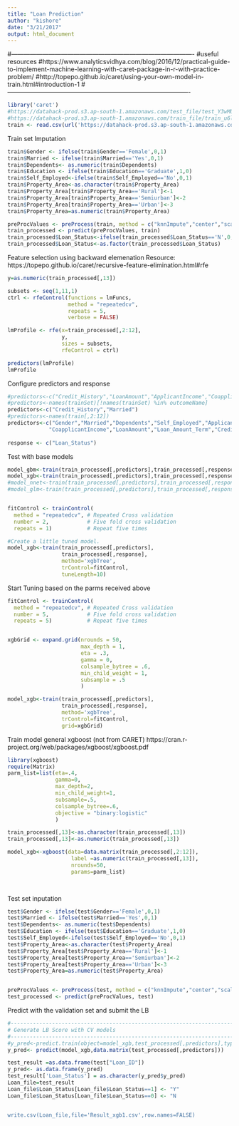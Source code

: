 ```yaml
---
title: "Loan Prediction"
author: "kishore"
date: "3/21/2017"
output: html_document
---
```


#----------------------------------------------------------------------------------------
#useful resources 
#https://www.analyticsvidhya.com/blog/2016/12/practical-guide-to-implement-machine-learning-with-caret-package-in-r-with-practice-problem/
#http://topepo.github.io/caret/using-your-own-model-in-train.html#introduction-1
#----------------------------------------------------------------------------------------


```r
library('caret')
#https://datahack-prod.s3.ap-south-1.amazonaws.com/test_file/test_Y3wMUE5_7gLdaTN.csv
#https://datahack-prod.s3.ap-south-1.amazonaws.com/train_file/train_u6lujuX_CVtuZ9i.csv
train <- read.csv(url('https://datahack-prod.s3.ap-south-1.amazonaws.com/train_file/train_u6lujuX_CVtuZ9i.csv'))
```


Train set Imputation
```r
train$Gender <- ifelse(train$Gender=='Female',0,1)
train$Married <- ifelse(train$Married=='Yes',0,1)
train$Dependents<- as.numeric(train$Dependents)
train$Education <- ifelse(train$Education=='Graduate',1,0)
train$Self_Employed<-ifelse(train$Self_Employed=='No',0,1)
train$Property_Area<-as.character(train$Property_Area)
train$Property_Area[train$Property_Area=='Rural']<-1
train$Property_Area[train$Property_Area=='Semiurban']<-2
train$Property_Area[train$Property_Area=='Urban']<-3
train$Property_Area=as.numeric(train$Property_Area)

preProcValues <- preProcess(train, method = c("knnImpute","center","scale"))
train_processed <- predict(preProcValues, train)
train_processed$Loan_Status<-ifelse(train_processed$Loan_Status=='N',0,1)
train_processed$Loan_Status<-as.factor(train_processed$Loan_Status)
```



Feature selection using backward elemenation
Resource:
https://topepo.github.io/caret/recursive-feature-elimination.html#rfe
```r
y=as.numeric(train_processed[,13])

subsets <- seq(1,11,1)
ctrl <- rfeControl(functions = lmFuncs,
                   method = "repeatedcv",
                   repeats = 5,
                   verbose = FALSE)

lmProfile <- rfe(x=train_processed[,2:12],
                 y,
                 sizes = subsets,
                 rfeControl = ctrl)

predictors(lmProfile)
lmProfile

```

Configure predictors and response
```r
#predictors<-c("Credit_History","LoanAmount","ApplicantIncome","CoapplicantIncome")
#predictors<-names(trainSet)[!names(trainSet) %in% outcomeName]
predictors<-c("Credit_History","Married")
#predictors<-names(train[,2:12])
predictors<-c("Gender","Married","Dependents","Self_Employed","ApplicantIncome",
             "CoapplicantIncome","LoanAmount","Loan_Amount_Term","Credit_History","Property_Area")    
             
response <- c("Loan_Status")
```

Test with base models
```r
model_gbm<-train(train_processed[,predictors],train_processed[,response],method='gbm')
model_xgb<-train(train_processed[,predictors],train_processed[,response],method='xgbTree')
#model_nnet<-train(train_processed[,predictors],train_processed[,response],method='nnet')
#model_glm<-train(train_processed[,predictors],train_processed[,response],method='glm')


fitControl <- trainControl(
  method = "repeatedcv", # Repeated Cross validation   
  number = 2,            # Five fold cross validation
  repeats = 1)           # Repeat five times

#Create a little tuned model.
model_xgb<-train(train_processed[,predictors],
                 train_processed[,response],
                 method='xgbTree',
                 trControl=fitControl,
                 tuneLength=10)

```


Start Tuning based on the parms received above
```r
fitControl <- trainControl(
  method = "repeatedcv", # Repeated Cross validation   
  number = 5,            # Five fold cross validation
  repeats = 5)           # Repeat five times


xgbGrid <- expand.grid(nrounds = 50,
                       max_depth = 1,
                       eta = .3,
                       gamma = 0,
                       colsample_bytree = .6,
                       min_child_weight = 1,
                       subsample = .5
                       )

model_xgb<-train(train_processed[,predictors],
                 train_processed[,response],
                 method='xgbTree',
                 trControl=fitControl,
                 grid=xgbGrid)

```


Train model general xgboost (not from CARET)
https://cran.r-project.org/web/packages/xgboost/xgboost.pdf
```r
library(xgboost)
require(Matrix)
parm_list=list(eta=.4,
               gamma=0,
               max_depth=2,
               min_child_weight=1,
               subsample=.5,
               colsample_bytree=.6,
               objective = "binary:logistic"
               )   

train_processed[,13]<-as.character(train_processed[,13])
train_processed[,13]<-as.numeric(train_processed[,13])

model_xgb<-xgboost(data=data.matrix(train_processed[,2:12]),
                    label =as.numeric(train_processed[,13]),
                    nrounds=50,
                    params=parm_list)

                 
```





Test set inputation
```r
test$Gender <- ifelse(test$Gender=='Female',0,1)
test$Married <- ifelse(test$Married=='Yes',0,1)
test$Dependents<- as.numeric(test$Dependents)
test$Education <- ifelse(test$Education=='Graduate',1,0)
test$Self_Employed<-ifelse(test$Self_Employed=='No',0,1)
test$Property_Area<-as.character(test$Property_Area)
test$Property_Area[test$Property_Area=='Rural']<-1
test$Property_Area[test$Property_Area=='Semiurban']<-2
test$Property_Area[test$Property_Area=='Urban']<-3
test$Property_Area=as.numeric(test$Property_Area)


preProcValues <- preProcess(test, method = c("knnImpute","center","scale"))
test_processed <- predict(preProcValues, test)

```


Predict with the validation set and submit the LB
```r
#---------------------------------------------------------------------------------------------------
# Generate LB Score with CV models
#---------------------------------------------------------------------------------------------------
#y_pred<-predict.train(object=model_xgb,test_processed[,predictors],type="raw")
y_pred<- predict(model_xgb,data.matrix(test_processed[,predictors]))

test_result =as.data.frame(test["Loan_ID"])
y_pred<- as.data.frame(y_pred)
test_result['Loan_Status'] = as.character(y_pred$y_pred)
Loan_file=test_result
Loan_file$Loan_Status[Loan_file$Loan_Status==1] <- "Y"
Loan_file$Loan_Status[Loan_file$Loan_Status==0] <- "N


write.csv(Loan_file,file='Result_xgb1.csv',row.names=FALSE)


```



